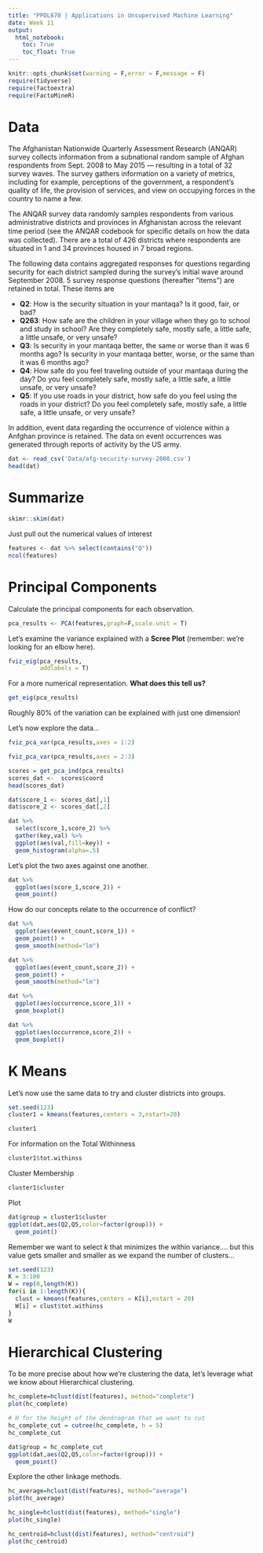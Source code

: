 ```yaml
---
title: "PPOL670 | Applications in Unsupervised Machine Learning"
date: Week 11
output: 
  html_notebook:
    toc: True
    toc_float: True
---
```


```r
knitr::opts_chunk$set(warning = F,error = F,message = F)
require(tidyverse)
require(factoextra)
require(FactoMineR)
```


# Data

The Afghanistan Nationwide Quarterly Assessment Research (ANQAR) survey collects information from a subnational random sample of Afghan respondents from Sept. 2008 to May 2015 — resulting in a total of 32 survey waves. The survey gathers information on a variety of metrics, including for example, perceptions of the government, a respondent’s quality of life, the provision of services, and view on occupying forces in the country to name a few.

The ANQAR survey data randomly samples respondents from various administrative districts and provinces in Afghanistan across the relevant time period (see the ANQAR codebook for speciﬁc details on how the data was collected). There are a total of 426 districts where respondents are situated in 1 and 34 provinces housed in 7 broad regions. 

The following data contains aggregated responses for questions regarding security for each district sampled during the survey's initial wave around September 2008. 5 survey response questions (hereafter "items") are retained in total. These items are 

- **Q2**: How is the security situation in your mantaqa? Is it good, fair, or bad?
- **Q263**: How safe are the children in your village when they go to school and study in school? Are they completely safe, mostly safe, a little safe, a little unsafe, or very unsafe?
- **Q3**: Is security in your mantaqa better, the same or worse than it was 6 months ago? Is security in your mantaqa better, worse, or the same than it was 6 months ago?
- **Q4**: How safe do you feel traveling outside of your mantaqa during the day? Do you feel completely safe, mostly safe, a little safe, a little unsafe, or very unsafe?
- **Q5**: If you use roads in your district, how safe do you feel using the roads in your district? Do you feel completely safe, mostly safe, a little safe, a little unsafe, or very unsafe?

In addition, event data regarding the occurrence of violence within a Anfghan province is retained. The data on event occurrences was generated through reports of activity by the US army. 


```r
dat <- read_csv('Data/afg-security-survey-2008.csv')
head(dat)
```


# Summarize


```r
skimr::skim(dat)
```

Just pull out the numerical values of interest
```r
features <- dat %>% select(contains("Q"))
ncol(features)
```


# Principal Components

Calculate the principal components for each observation. 
```r
pca_results <- PCA(features,graph=F,scale.unit = T)
```

Let's examine the variance explained with a **Scree Plot** (remember: we're looking for an elbow here).
```r
fviz_eig(pca_results,
         addlabels = T) 
```


For a more numerical representation. **What does this tell us?**
```r
get_eig(pca_results) 
```


Roughly 80% of the variation can be explained with just one dimension! 


Let's now explore the data...
```r
fviz_pca_var(pca_results,axes = 1:2)
```

```r
fviz_pca_var(pca_results,axes = 2:3)
```

```r
scores = get_pca_ind(pca_results)
scores_dat <-  scores$coord
head(scores_dat)
```

```r
dat$score_1 <- scores_dat[,1]
dat$score_2 <- scores_dat[,2]
```


```r
dat %>% 
  select(score_1,score_2) %>% 
  gather(key,val) %>% 
  ggplot(aes(val,fill=key)) +
  geom_histogram(alpha=.5)
```


Let's plot the two axes against one another.
```r
dat %>% 
  ggplot(aes(score_1,score_2)) +
  geom_point()
```


How do our concepts relate to the occurrence of conflict?
```r
dat %>% 
  ggplot(aes(event_count,score_1)) +
  geom_point() +
  geom_smooth(method="lm")
```

```r
dat %>% 
  ggplot(aes(event_count,score_2)) +
  geom_point() +
  geom_smooth(method="lm")
```


```r
dat %>% 
  ggplot(aes(occurrence,score_1)) +
  geom_boxplot()
```

```r
dat %>% 
  ggplot(aes(occurrence,score_2)) +
  geom_boxplot()
```


# K Means

Let's now use the same data to try and cluster districts into groups. 

```r
set.seed(123)
cluster1 = kmeans(features,centers = 3,nstart=20)

cluster1
```

For information on the Total Withinness
```r
cluster1$tot.withinss
```

Cluster Membership
```r
cluster1$cluster
```

Plot
```r
dat$group = cluster1$cluster
ggplot(dat,aes(Q2,Q5,color=factor(group))) +
  geom_point()
```


Remember we want to select $k$ that minimizes the within variance.... but this value gets smaller and smaller as we expand the number of clusters...

```r
set.seed(123)
K = 3:100
W = rep(0,length(K))
for(i in 1:length(K)){
  clust = kmeans(features,centers = K[i],nstart = 20)
  W[i] = clust$tot.withinss
}
W
```


# Hierarchical Clustering 

To be more precise about how we're clustering the data, let's leverage what we know about Hierarchical clustering. 



```r
hc_complete=hclust(dist(features), method="complete")
plot(hc_complete)
```
 
```r
# H for the height of the dendrogram that we want to cut
hc_complete_cut = cutree(hc_complete, h = 5) 
hc_complete_cut
```
 
```r
dat$group = hc_complete_cut
ggplot(dat,aes(Q2,Q5,color=factor(group))) +
  geom_point()
```
 
 
 
Explore the other linkage methods.

```r
hc_average=hclust(dist(features), method="average")
plot(hc_average)
```


```r
hc_single=hclust(dist(features), method="single")
plot(hc_single)
```


```r
hc_centroid=hclust(dist(features), method="centroid")
plot(hc_centroid)
```
